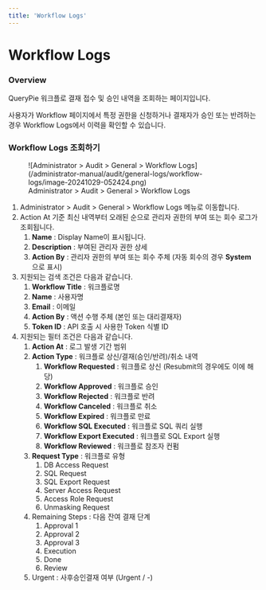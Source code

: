 ```yaml
---
title: 'Workflow Logs'
---
```


# Workflow Logs

### Overview

QueryPie 워크플로 결재 접수 및 승인 내역을 조회하는 페이지입니다.

사용자가 Workflow 페이지에서 특정 권한을 신청하거나 결재자가 승인 또는 반려하는 경우 Workflow Logs에서 이력을 확인할 수 있습니다.


### Workflow Logs 조회하기

<figure data-layout="center" data-align="center">
![Administrator &gt; Audit &gt; General &gt; Workflow Logs](/administrator-manual/audit/general-logs/workflow-logs/image-20241029-052424.png)
<figcaption>
Administrator &gt; Audit &gt; General &gt; Workflow Logs
</figcaption>
</figure>

1. Administrator &gt; Audit &gt; General &gt; Workflow Logs 메뉴로 이동합니다.
2. Action At 기준 최신 내역부터 오래된 순으로 관리자 권한의 부여 또는 회수 로그가 조회됩니다.
    1.  **Name**  : Display Name이 표시됩니다.
    2.  **Description**  : 부여된 관리자 권한 상세
    3.  **Action By**  : 관리자 권한의 부여 또는 회수 주체 (자동 회수의 경우  **System**  으로 표시)
3. 지원되는 검색 조건은 다음과 같습니다.
    1.  **Workflow Title**  : 워크플로명
    2.  **Name**  : 사용자명
    3.  **Email**  : 이메일
    4.  **Action By**  : 액션 수행 주체 (본인 또는 대리결재자)
    5.  **Token ID**  : API 호출 시 사용한 Token 식별 ID
4. 지원되는 필터 조건은 다음과 같습니다.
    1.  **Action At** : 로그 발생 기간 범위
    2.  **Action Type**  : 워크플로 상신/결재(승인/반려)/취소 내역
        1.  **Workflow Requested**  : 워크플로 상신 (Resubmit의 경우에도 이에 해당)
        2.  **Workflow Approved**  : 워크플로 승인
        3.  **Workflow Rejected**  : 워크플로 반려
        4.  **Workflow Canceled**  : 워크플로 취소
        5.  **Workflow Expired**  : 워크플로 만료
        6.  **Workflow SQL Executed**  : 워크플로 SQL 쿼리 실행
        7.  **Workflow Export Executed**  : 워크플로 SQL Export 실행
        8.  **Workflow Reviewed** : 워크플로 참조자 컨펌
    3.  **Request Type**  : 워크플로 유형 
        1. DB Access Request
        2. SQL Request
        3. SQL Export Request
        4. Server Access Request
        5. Access Role Request
        6. Unmasking Request
    4. Remaining Steps : 다음 잔여 결재 단계 
        1. Approval 1
        2. Approval 2
        3. Approval 3
        4. Execution
        5. Done
        6. Review
    5. Urgent : 사후승인결재 여부 (Urgent / -)


